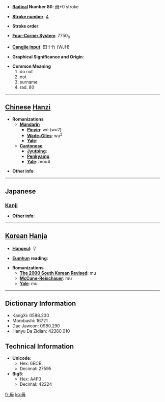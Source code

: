 * '''[[Wiktionary:Chinese radical index| Radical]] Number 80''': [[Wiktionary:Chinese radical index 毋|毋]]+0 stroke

* '''[[Wiktionary:Chinese total strokes index|Stroke number]]''': [[Wiktionary:Chinese total strokes index 4|4]]

* '''Stroke order''': 

* '''[[Wiktionary:Chinese four corner index|Four-Corner System]]''': 7750<sub>0</sub>

* '''[[Wiktionary:Chinese Cangjie index|Cangjie input]]''': 田十竹 (WJH)

* '''Graphical Significance and Origin''': 

* '''Common Meaning'''
*#do not
*# not
*# surname
*# rad. 80


----

== [[Chinese]] [[Hanzi]] ==

* '''Romanizations'''
** '''[[Mandarin]]'''
*** '''[[Pinyin]]''': wú (wu2)
*** '''[[Wade-Giles]]''': wu<sup>2</sup>
*** '''[[Yale]]''': 
** '''[[Cantonese]]'''
*** '''[[Jyutping]]''':
*** '''[[Penkyamp]]''': 
*** '''[[Yale]]''': mou4

* '''Other info''': 

----

==Japanese==
===[[Kanji]]===
{{kanji|on readings=[[ぶ]] (bu), [[む]] (mu)
|kun readings=[[ない]] (nai), [[なかれ]] (nakare)
}}

* '''Other info''':  

----

== [[Korean]] [[Hanja]] ==

* '''[[Hangeul]]''': 무

* '''[[Eumhun]] reading''': 

* '''Romanizations'''
** '''[[The 2000 South Korean Revised Romanization|The 2000 South Korean Revised]]''': mu
** '''[[McCune-Reischauer]]''': mu
** '''[[Yale]]''': mu

----

== Dictionary Information ==

* KangXi: 0588.230
* Morobashi: 16721
* Dae Jaweon: 0980.290
* Hanyu Da Zidian: 42380.010

== Technical Information ==

* '''Unicode''':
** Hex: 6BCB
** Decimal: 27595
* '''Big5''':
** Hex: A4F0
** Decimal: 42224

[[fr:毋]]
[[ko:毋]]